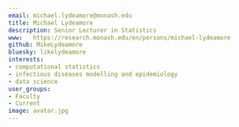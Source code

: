 ```yaml
---
email: michael.lydeamore@monash.edu
title: Michael Lydeamore
description: Senior Lecturer in Statistics
www:   https://research.monash.edu/en/persons/michael-lydeamore
github: MikeLydeamore
bluesky: likelydeamore
interests:
- computational statistics
- infectious diseases modelling and epidemiology
- data science
user_groups:
- Faculty
- Current
image: avatar.jpg
---
```

